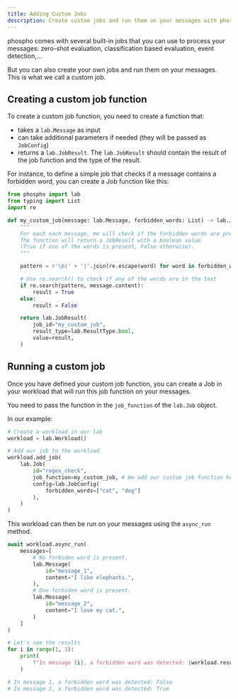 ```yaml
---
title: Adding Custom Jobs
description: Create custom jobs and run them on your messages with phospho
---
```


phospho comes with several built-in jobs that you can use to process your messages: zero-shot evaluation, classification based evaluation, event detection,...

But you can also create your own jobs and run them on your messages. This is what we call a custom job.

## Creating a custom job function

To create a custom job function, you need to create a function that:

- takes a `lab.Message` as input
- can take additional parameters if needed (they will be passed as `JobConfig`)
- returns a `lab.JobResult`.
  The `lab.JobResult` should contain the result of the job function and the type of the result.

For instance, to define a simple job that checks if a message contains a forbidden word, you can create a Job function like this:

```python
from phospho import lab
from typing import List
import re

def my_custom_job(message: lab.Message, forbidden_words: List) -> lab.JobResult:
    """
    For each each message, me will check if the forbidden words are present in the message.
    The function will return a JobResult with a boolean value
    (True if one of the words is present, False otherwise).
    """

    pattern = r'\b(' + '|'.join(re.escape(word) for word in forbidden_words) + r')\b'

    # Use re.search() to check if any of the words are in the text
    if re.search(pattern, message.content):
        result = True
    else:
        result = False

    return lab.JobResult(
        job_id="my_custom_job",
        result_type=lab.ResultType.bool,
        value=result,
    )
```

## Running a custom job

Once you have defined your custom job function, you can create a Job in your workload that will run this job function on your messages.

You need to pass the function in the `job_function` of the `lab.Job` object.

In our example:

```python
# Create a workload in our lab
workload = lab.Workload()

# Add our job to the workload
workload.add_job(
    lab.Job(
        id="regex_check",
        job_function=my_custom_job, # We add our custom job function here
        config=lab.JobConfig(
            forbidden_words=["cat", "dog"]
        ),
    )
)
```

This workload can then be run on your messages using the `async_run` method.

```python
await workload.async_run(
    messages=[
        # No forbiden word is present.
        lab.Message(
            id="message_1",
            content="I like elephants.",
        ),
        # One forbiden word is present.
        lab.Message(
            id="message_2",
            content="I love my cat.",
        )
    ]
)

# Let's see the results
for i in range(1, 3):
    print(
        f"In message {i}, a forbidden word was detected: {workload.results['message_'+str(i)]['regex_check'].value}"
    )

# In message 1, a forbidden word was detected: False
# In message 2, a forbidden word was detected: True
```

